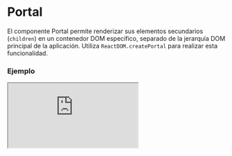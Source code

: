 
# Portal

El componente Portal permite renderizar sus elementos secundarios (`children`) en un contenedor DOM específico, separado de la jerarquía DOM principal de la aplicación. Utiliza `ReactDOM.createPortal` para realizar esta funcionalidad.

### Ejemplo

<Iframe minHeightIframe="30dvh" src="https://fenextjs-component-storybook.vercel.app/iframe.html?args=&id=component-portal--index&viewMode=story" />

### Importacion

Para importar el componente Portal, se puede hacer desde fenextjs

```tsx copy
import { Portal } from "fenextjs";
```

### Parametros

| Parametro | Tipo | Requerido | Default | Descripcion |
| --------- | ---- | --------- | ------- | ----------- |
| container | Element \| DocumentFragment | no | document.body | Elemento DOM donde se montarán los elementos secundarios. Si no se proporciona, el `body` del documento se usa como contenedor predeterminado. |
| children | ReactNode | sí | N/A | Contenido que se renderizará dentro del portal. |

### Storybook

Para ver el storybook del componente lo puede hacer con este [link](https://fenextjs-component-storybook.vercel.app/?path=/story/component-portal--index)

### Usos

- Portal básico

```tsx copy
<Portal><div>Contenido en Portal</div></Portal>
```

- Portal con contenedor específico

```tsx copy
<Portal container={document.getElementById("mi-contenedor")}><div>Contenido en un contenedor específico</div></Portal>
```

